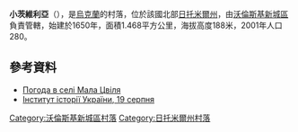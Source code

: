 {{coord|50|44|4|N|27|32|37|E|scale:30000|display=title}}

'''小茨維利亞'''（{{lang-uk|Мала Цвіля}}），是[[烏克蘭|烏克蘭]]的村落，位於該國北部[[日托米爾州|日托米爾州]]，由[[沃倫斯基新城區|沃倫斯基新城區]]負責管轄，始建於1650年，面積1.468平方公里，海拔高度188米，2001年人口280。

==參考資料==
* [http://weather.in.ua/ua/zhitomirskaja/14607 Погода в селі Мала Цвіля] {{Wayback|url=http://weather.in.ua/ua/zhitomirskaja/14607 |date=20160305075128 }}
* [http://www.history.org.ua/?hrono Інститут історії України, 19 серпня] {{Wayback|url=http://www.history.org.ua/?hrono |date=20160629080207 }}

{{DEFAULTSORT:Мала Цвіля}}
[[Category:沃倫斯基新城區村落|Category:沃倫斯基新城區村落]]
[[Category:日托米爾州村落|Category:日托米爾州村落]]


{{Zhytomyr-geo-stub}}
